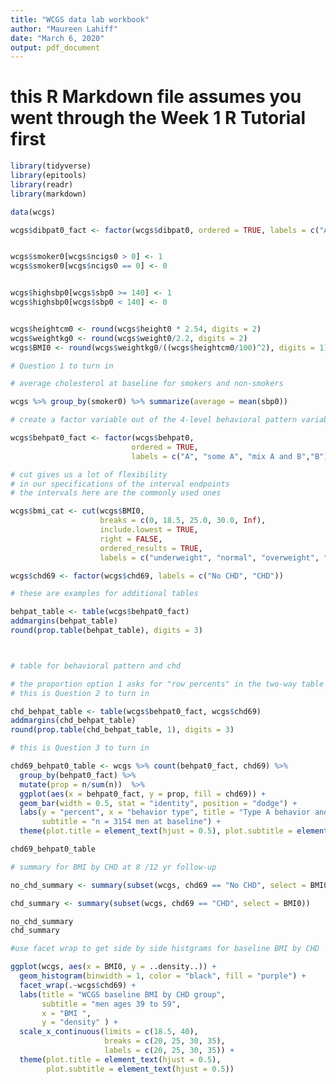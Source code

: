 ```yaml
---
title: "WCGS data lab workbook"
author: "Maureen Lahiff"
date: "March 6, 2020"
output: pdf_document
---
```


# this R Markdown file assumes you went through the Week 1 R Tutorial first


```r
library(tidyverse)
library(epitools)
library(readr)
library(markdown)

data(wcgs)
```

```r
wcgs$dibpat0_fact <- factor(wcgs$dibpat0, ordered = TRUE, labels = c("A","B"))


wcgs$smoker0[wcgs$ncigs0 > 0] <- 1
wcgs$smoker0[wcgs$ncigs0 == 0] <- 0


wcgs$highsbp0[wcgs$sbp0 >= 140] <- 1
wcgs$highsbp0[wcgs$sbp0 < 140] <- 0


wcgs$heightcm0 <- round(wcgs$height0 * 2.54, digits = 2)
wcgs$weightkg0 <- round(wcgs$weight0/2.2, digits = 2)
wcgs$BMI0 <- round(wcgs$weightkg0/((wcgs$heightcm0/100)^2), digits = 1)
```


```r

# Question 1 to turn in

# average cholesterol at baseline for smokers and non-smokers

wcgs %>% group_by(smoker0) %>% summarize(average = mean(sbp0))
```

```r

# create a factor variable out of the 4-level behavioral pattern variable, behpat0

wcgs$behpat0_fact <- factor(wcgs$behpat0,
                           ordered = TRUE,
                           labels = c("A", "some A", "mix A and B","B")) 
```

```r

# cut gives us a lot of flexibility 
# in our specifications of the interval endpoints 
# the intervals here are the commonly used ones

wcgs$bmi_cat <- cut(wcgs$BMI0,
                    breaks = c(0, 18.5, 25.0, 30.0, Inf),
                    include.lowest = TRUE,
                    right = FALSE,
                    ordered_results = TRUE,
                    labels = c("underweight", "normal", "overweight", "obese") )

```

```r

wcgs$chd69 <- factor(wcgs$chd69, labels = c("No CHD", "CHD"))
```


```r

# these are examples for additional tables

behpat_table <- table(wcgs$behpat0_fact)
addmargins(behpat_table)
round(prop.table(behpat_table), digits = 3)



# table for behavioral pattern and chd

# the proportion option 1 asks for "row percents" in the two-way table 
# this is Question 2 to turn in

chd_behpat_table <- table(wcgs$behpat0_fact, wcgs$chd69)
addmargins(chd_behpat_table)
round(prop.table(chd_behpat_table, 1), digits = 3)

```


```r

# this is Question 3 to turn in

chd69_behpat0_table <- wcgs %>% count(behpat0_fact, chd69) %>%
  group_by(behpat0_fact) %>%
  mutate(prop = n/sum(n))  %>%
  ggplot(aes(x = behpat0_fact, y = prop, fill = chd69)) +
  geom_bar(width = 0.5, stat = "identity", position = "dodge") +
  labs(y = "percent", x = "behavior type", title = "Type A behavior and CHD at 8 1/2 year follow-up", 
       subtitle = "n = 3154 men at baseline") +
  theme(plot.title = element_text(hjust = 0.5), plot.subtitle = element_text(hjust = 0.5))

chd69_behpat0_table
```

```r

# summary for BMI by CHD at 8 /12 yr follow-up

no_chd_summary <- summary(subset(wcgs, chd69 == "No CHD", select = BMI0))

chd_summary <- summary(subset(wcgs, chd69 == "CHD", select = BMI0))

no_chd_summary
chd_summary

#use facet wrap to get side by side histgrams for baseline BMI by CHD

ggplot(wcgs, aes(x = BMI0, y = ..density..)) +
  geom_histogram(binwidth = 1, color = "black", fill = "purple") +
  facet_wrap(.~wcgs$chd69) + 
  labs(title = "WCGS baseline BMI by CHD group",
       subtitle = "men ages 39 to 59",
       x = "BMI ",
       y = "density" ) +
  scale_x_continuous(limits = c(18.5, 40),
                     breaks = c(20, 25, 30, 35),
                     labels = c(20, 25, 30, 35)) +
  theme(plot.title = element_text(hjust = 0.5),
        plot.subtitle = element_text(hjust = 0.5))

```

